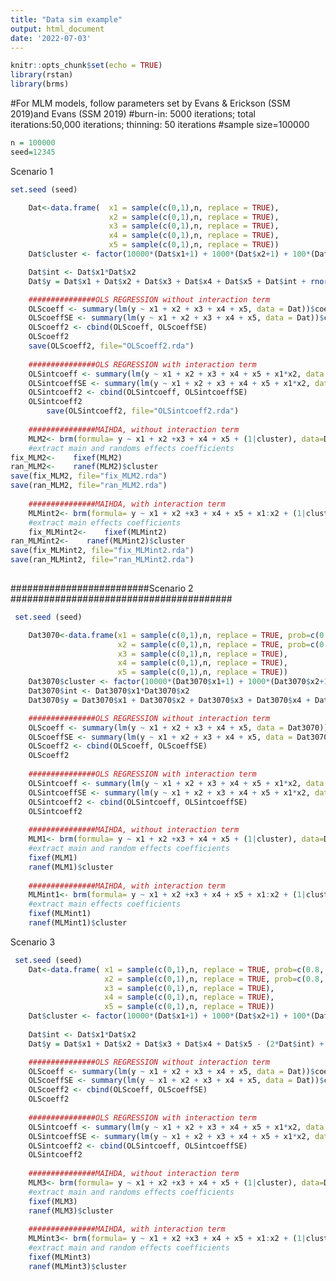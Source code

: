 ```yaml
---
title: "Data sim example"
output: html_document
date: '2022-07-03'
---
```


```r
knitr::opts_chunk$set(echo = TRUE)
library(rstan)
library(brms)
```

#For MLM models, follow parameters set by Evans & Erickson (SSM 2019)and Evans (SSM 2019)
#burn-in: 5000 iterations; total iterations:50,000 iterations; thinning: 50 iterations 
#sample size=100000

```r
n = 100000
seed=12345
```

############################## Scenario 1 ###################################


```r
set.seed (seed)

    Dat<-data.frame(  x1 = sample(c(0,1),n, replace = TRUE),
                      x2 = sample(c(0,1),n, replace = TRUE),
                      x3 = sample(c(0,1),n, replace = TRUE),
                      x4 = sample(c(0,1),n, replace = TRUE),
                      x5 = sample(c(0,1),n, replace = TRUE))
    Dat$cluster <- factor(10000*(Dat$x1+1) + 1000*(Dat$x2+1) + 100*(Dat$x3+1) +  10*(Dat$x4+1) + 1*(Dat$x5+1))

    Dat$int <- Dat$x1*Dat$x2
    Dat$y = Dat$x1 + Dat$x2 + Dat$x3 + Dat$x4 + Dat$x5 + Dat$int + rnorm(n)
```


```r
    ###############OLS REGRESSION without interaction term
    OLScoeff <- summary(lm(y ~ x1 + x2 + x3 + x4 + x5, data = Dat))$coefficients[,1]
    OLScoeffSE <- summary(lm(y ~ x1 + x2 + x3 + x4 + x5, data = Dat))$coefficients[,2]
    OLScoeff2 <- cbind(OLScoeff, OLScoeffSE)
    OLScoeff2
    save(OLScoeff2, file="OLScoeff2.rda")
    
    ###############OLS REGRESSION with interaction term
    OLSintcoeff <- summary(lm(y ~ x1 + x2 + x3 + x4 + x5 + x1*x2, data = Dat))$coefficients[,1]
    OLSintcoeffSE <- summary(lm(y ~ x1 + x2 + x3 + x4 + x5 + x1*x2, data = Dat))$coefficients[,2]
    OLSintcoeff2 <- cbind(OLSintcoeff, OLSintcoeffSE)
    OLSintcoeff2
        save(OLSintcoeff2, file="OLSintcoeff2.rda")
    
    ###############MAIHDA, without interaction term
    MLM2<- brm(formula= y ~ x1 + x2 +x3 + x4 + x5 + (1|cluster), data=Dat, seed=seed, cores=4, iter=50000, warmup = 5000, thin = 50)
    #extract main and randoms effects coefficients
fix_MLM2<-    fixef(MLM2)
ran_MLM2<-    ranef(MLM2)$cluster
save(fix_MLM2, file="fix_MLM2.rda")
save(ran_MLM2, file="ran_MLM2.rda")
    
    ###############MAIHDA, with interaction term
    MLMint2<- brm(formula= y ~ x1 + x2 +x3 + x4 + x5 + x1:x2 + (1|cluster), data=Dat, seed=seed, cores=4, iter=50000, warmup = 5000, thin = 50)
    #extract main effects coefficients
    fix_MLMint2<-    fixef(MLMint2)
ran_MLMint2<-    ranef(MLMint2)$cluster
save(fix_MLMint2, file="fix_MLMint2.rda")
save(ran_MLMint2, file="ran_MLMint2.rda")
    
```


#########################Scenario 2 ########################################

```r
 set.seed (seed)

    Dat3070<-data.frame(x1 = sample(c(0,1),n, replace = TRUE, prob=c(0.3, 0.7)),
                        x2 = sample(c(0,1),n, replace = TRUE, prob=c(0.3, 0.7)),
                        x3 = sample(c(0,1),n, replace = TRUE),
                        x4 = sample(c(0,1),n, replace = TRUE),
                        x5 = sample(c(0,1),n, replace = TRUE))
    Dat3070$cluster <- factor(10000*(Dat3070$x1+1) + 1000*(Dat3070$x2+1) + 100*(Dat3070$x3+1) +  10*(Dat3070$x4+1) + 1*(Dat3070$x5+1))
    Dat3070$int <- Dat3070$x1*Dat3070$x2
    Dat3070$y = Dat3070$x1 + Dat3070$x2 + Dat3070$x3 + Dat3070$x4 + Dat3070$x5 + Dat3070$int + rnorm(n)
```


```r
    ###############OLS REGRESSION without interaction term
    OLScoeff <- summary(lm(y ~ x1 + x2 + x3 + x4 + x5, data = Dat3070))$coefficients[,1]
    OLScoeffSE <- summary(lm(y ~ x1 + x2 + x3 + x4 + x5, data = Dat3070))$coefficients[,2]
    OLScoeff2 <- cbind(OLScoeff, OLScoeffSE)
    OLScoeff2
    
    ###############OLS REGRESSION with interaction term
    OLSintcoeff <- summary(lm(y ~ x1 + x2 + x3 + x4 + x5 + x1*x2, data = Dat3070))$coefficients[,1]
    OLSintcoeffSE <- summary(lm(y ~ x1 + x2 + x3 + x4 + x5 + x1*x2, data = Dat3070))$coefficients[,2]
    OLSintcoeff2 <- cbind(OLSintcoeff, OLSintcoeffSE)
    OLSintcoeff2
    
    ###############MAIHDA, without interaction term
    MLM1<- brm(formula= y ~ x1 + x2 +x3 + x4 + x5 + (1|cluster), data=Dat3070, seed=seed, cores=4, iter=50000, warmup = 5000, thin = 50)
    #extract main and random effects coefficients
    fixef(MLM1)
    ranef(MLM1)$cluster
    
    ###############MAIHDA, with interaction term
    MLMint1<- brm(formula= y ~ x1 + x2 +x3 + x4 + x5 + x1:x2 + (1|cluster), data=Dat3070, seed=seed, cores=4, iter=50000, warmup = 5000, thin = 50)
    #extract main effects coefficients
    fixef(MLMint1)
    ranef(MLMint1)$cluster
```


############################## Scenario 3 ###################################

```r
 set.seed (seed)
    Dat<-data.frame( x1 = sample(c(0,1),n, replace = TRUE, prob=c(0.8, 0.2)),
                     x2 = sample(c(0,1),n, replace = TRUE, prob=c(0.8, 0.2)),
                     x3 = sample(c(0,1),n, replace = TRUE),
                     x4 = sample(c(0,1),n, replace = TRUE),
                     x5 = sample(c(0,1),n, replace = TRUE))
    Dat$cluster <- factor(10000*(Dat$x1+1) + 1000*(Dat$x2+1) + 100*(Dat$x3+1) +  10*(Dat$x4+1) + 1*(Dat$x5+1))
    
    Dat$int <- Dat$x1*Dat$x2
    Dat$y = Dat$x1 + Dat$x2 + Dat$x3 + Dat$x4 + Dat$x5 - (2*Dat$int) + rnorm(n)
```


```r
    ###############OLS REGRESSION without interaction term
    OLScoeff <- summary(lm(y ~ x1 + x2 + x3 + x4 + x5, data = Dat))$coefficients[,1]
    OLScoeffSE <- summary(lm(y ~ x1 + x2 + x3 + x4 + x5, data = Dat))$coefficients[,2]
    OLScoeff2 <- cbind(OLScoeff, OLScoeffSE)
    OLScoeff2
    
    ###############OLS REGRESSION with interaction term
    OLSintcoeff <- summary(lm(y ~ x1 + x2 + x3 + x4 + x5 + x1*x2, data = Dat))$coefficients[,1]
    OLSintcoeffSE <- summary(lm(y ~ x1 + x2 + x3 + x4 + x5 + x1*x2, data = Dat))$coefficients[,2]
    OLSintcoeff2 <- cbind(OLSintcoeff, OLSintcoeffSE)
    OLSintcoeff2
    
    ###############MAIHDA, without interaction term
    MLM3<- brm(formula= y ~ x1 + x2 +x3 + x4 + x5 + (1|cluster), data=Dat, seed=seed, cores=4, iter=50000, warmup = 5000, thin = 50)
    #extract main and randoms effects coefficients
    fixef(MLM3)
    ranef(MLM3)$cluster
    
    ###############MAIHDA, with interaction term
    MLMint3<- brm(formula= y ~ x1 + x2 +x3 + x4 + x5 + x1:x2 + (1|cluster), data=Dat, seed=seed, cores=4, iter=50000, warmup = 5000, thin = 50)
    #extract main and random effects coefficients
    fixef(MLMint3)
    ranef(MLMint3)$cluster
```


